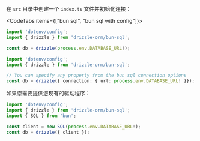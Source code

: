 
在 `src` 目录中创建一个 `index.ts` 文件并初始化连接：

<CodeTabs items={["bun sql", "bun sql with config"]}>
```typescript copy
import 'dotenv/config';
import { drizzle } from 'drizzle-orm/bun-sql';

const db = drizzle(process.env.DATABASE_URL!);
```
```typescript copy
import 'dotenv/config';
import { drizzle } from 'drizzle-orm/bun-sql';

// You can specify any property from the bun sql connection options
const db = drizzle({ connection: { url: process.env.DATABASE_URL! }});
```
</CodeTabs>

如果您需要提供您现有的驱动程序：
```typescript copy
import 'dotenv/config';
import { drizzle } from 'drizzle-orm/bun-sql';
import { SQL } from 'bun';

const client = new SQL(process.env.DATABASE_URL!);
const db = drizzle({ client });
```